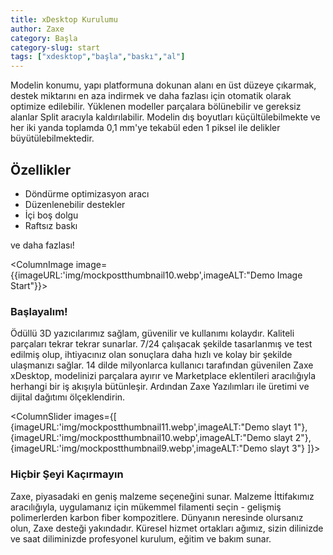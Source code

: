 ```yaml
---
title: xDesktop Kurulumu
author: Zaxe
category: Başla
category-slug: start
tags: ["xdesktop","başla","baskı","al"]
---
```


Modelin konumu, yapı platformuna dokunan alanı en üst düzeye çıkarmak, destek miktarını en aza indirmek ve daha fazlası için otomatik olarak optimize edilebilir.
Yüklenen modeller parçalara bölünebilir ve gereksiz alanlar Split aracıyla kaldırılabilir.
Modelin dış boyutları küçültülebilmekte ve her iki yanda toplamda 0,1 mm'ye tekabül eden 1 piksel ile delikler büyütülebilmektedir.

## Özellikler

- Döndürme optimizasyon aracı
- Düzenlenebilir destekler
- İçi boş dolgu
- Raftsız baskı

ve daha fazlası!

<ColumnImage image={{imageURL:'img/mockpostthumbnail10.webp',imageALT:"Demo Image Start"}}>

### Başlayalım!

Ödüllü 3D yazıcılarımız sağlam, güvenilir ve kullanımı kolaydır. Kaliteli parçaları tekrar tekrar sunarlar. 7/24 çalışacak şekilde tasarlanmış ve test edilmiş olup, ihtiyacınız olan sonuçlara daha hızlı ve kolay bir şekilde ulaşmanızı sağlar.
14 dilde milyonlarca kullanıcı tarafından güvenilen Zaxe xDesktop, modelinizi parçalara ayırır ve Marketplace eklentileri aracılığıyla herhangi bir iş akışıyla bütünleşir. Ardından Zaxe Yazılımları ile üretimi ve dijital dağıtımı ölçeklendirin.

</ColumnImage>

<ColumnSlider images={[
    {imageURL:'img/mockpostthumbnail11.webp',imageALT:"Demo slayt 1"},
    {imageURL:'img/mockpostthumbnail10.webp',imageALT:"Demo slayt 2"},
    {imageURL:'img/mockpostthumbnail9.webp',imageALT:"Demo slayt 3"}
  ]}>

### Hiçbir Şeyi Kaçırmayın

Zaxe, piyasadaki en geniş malzeme seçeneğini sunar. Malzeme İttifakımız aracılığıyla, uygulamanız için mükemmel filamenti seçin - gelişmiş polimerlerden karbon fiber kompozitlere.
Dünyanın neresinde olursanız olun, Zaxe desteği yakındadır. Küresel hizmet ortakları ağımız, sizin dilinizde ve saat diliminizde profesyonel kurulum, eğitim ve bakım sunar.

</ColumnSlider>
